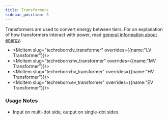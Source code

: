```yaml
---
title: Transformers
sidebar_position: 3
---
```


<ItemImage file="mv_transformer" alt="Transformers" size="200" />


Transformers are used to convert energy between tiers. For an explanation of how transformers interact with power, read [general information about energy](/energy/).

- <McItem slug="techreborn:lv_transformer" overrides={{name:"LV Transformer"}}/>
- <McItem slug="techreborn:mv_transformer" overrides={{name:"MV Transformer"}}/>
- <McItem slug="techreborn:hv_transformer" overrides={{name:"HV Transformer"}}/>
- <McItem slug="techreborn:ev_transformer" overrides={{name:"EV Transformer"}}/>

### Usage Notes

- Input on multi-dot side, output on single-dot sides
